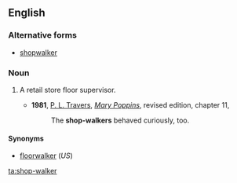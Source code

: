 ==English==

===Alternative forms===
* [[shopwalker]]

===Noun===
{{en-noun}}

# {{context|British|lang=en}} A retail store floor supervisor.
#* '''1981''', [[w:P. L. Travers|P. L. Travers]], [[w:Mary Poppins|''Mary Poppins'']], revised edition, chapter 11,
#*: The '''shop-walkers''' behaved curiously, too.

====Synonyms====
* [[floorwalker]] (''US'')

[[ta:shop-walker]]